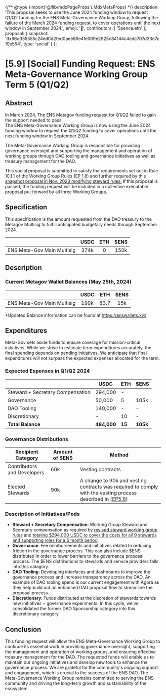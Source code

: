 {/** @type {import('@/lib/mdxPageProps').MdxMetaProps} */}
    description: 'This proposal seeks to use the June 2024 funding window to request Q1/Q2 funding for the ENS Meta-Governance Working Group, following the failure of the March 2024 funding request, to cover operations until the next window in September 2024.',
    emoji: '📖',
    contributors: [
        '5pence.eth'
    ],
    proposal: {
        snapshot: '0x66d355555c24ed0d2fed0aee89e4fe009e2925c84144c4edc707d33e7c19e554',
        type: 'social'
    }
};

# [5.9] [Social] Funding Request: ENS Meta-Governance Working Group Term 5 (Q1/Q2)

## Abstract

In March 2024, The ENS Metagov funding request for Q1/Q2 failed to gain the support needed to pass.  
The ENS Meta-Governance Working Group is now using the June 2024 funding window to request the Q1/Q2 funding to cover operations until the next funding window in September 2024. 

The Meta-Governance Working Group is responsible for providing governance oversight and supporting the management and operation of working groups through DAO tooling and governance initiatives as well as treasury management for the DAO. 

This social proposal is submitted to satisfy the requirements set out in Rule 10.1.1 of the Working Group Rules ([EP 1.8](https://docs.ens.domains/v/governance/governance-proposals/term-1/ep12-working-group-rules)) and further required by [this snapshot proposal in Nov. 2023 modifying steward rules.](https://snapshot.org/#/ens.eth/proposal/0x26a5c8dec547837495707e70446d1e7cd874a91f75753c602998f6e70083a266) If this proposal is passed, the funding request will be included in a collective executable proposal put forward by all three Working Groups.

## Specification

This specification is the amount requested from the DAO treasury to the Metagov Multisig to fulfill anticipated budgetary needs through September 2024.

|     | USDC | ETH | $ENS |
| --- |:----:|:---:|:----:|
ENS Meta-Gov Main Multisig | 374k	 | 0 | 150k |

## Description

### Current Metagov Wallet Balances (May 25th, 2024)



|     | USDC | ETH | $ENS |
| --- |:----:|:---:|:----:|
ENS Meta-Gov Main Multisig | 199k	 | 83.7 | 15k |
*Updated Balance information can be found at https://enswallets.xyz


## Expenditures

Meta-Gov sets aside funds to ensure coverage for mission-critical initiatives. While we strive to estimate term expenditures accurately, the final spending depends on pending initiatives. We anticipate that final expenditures will not surpass the expected expenses allocated for the term.

### Expected Expenses in Q1/Q2 2024

|                                  | USDC        | ETH | $ENS  |
| -------------------------------- | ----------- | --- | ----- |
| Steward + Secretary Compensation | 294,000     | -   |       |
| Governance                       | 50,000      | 5   | 105k  |
| DAO Tooling                      | 140,000     | -   | -     |
| Discretionary                    | -           | 10  | -     |
| **Total Balance**                | **484,000** | **15** | **105k** |

### Governance Distributions
| Recipient Category          | Amount of $ENS | Method                                                                                                                                                                                                                   |
| --------------------------- | -------------- | ------------------------------------------------------------------------------------------------------------------------------------------------------------------------------------------------------------------------ |
| Contributors and Developers | 60k            | Vesting contracts                                                                                                                                                                                                        |
| Elected Stewards            | 90k            | A change to 90k and vesting contracts was required to comply with the vesting process described in [[EP5.8](https://snapshot.org/#/ens.eth/proposal/0x1f328fd1fda5f3cabfdace3e521403def7ad41b0b0582e27334c135cd23c511d)] |



### Description of Initiatives/Pods

- **Steward + Secretary Compensation**: Working Group Steward and Secretary compensation as required by [revised steward working group rules](https://snapshot.org/#/ens.eth/proposal/0x26a5c8dec547837495707e70446d1e7cd874a91f75753c602998f6e70083a266) and [totaling $294,000 USDC to cover the costs for all 9 stewards and supporting roles for a 6 month period](https://discuss.ens.domains/t/ens-dao-steward-compensation/18063).  
- **Governance**: Fee reimbursements and initiatives related to reducing friction in the governance process. This can also include $ENS distributed in order to lower barriers to the governance proposal process.  The $ENS distributions to stewards and service providers falls into this catagory.
- **DAO Tooling**: Developing interfaces and dashboards to improve the governance process and increase transparency across the DAO. An example of DAO tooling spend is our current engagement with Agora as they help build out an enhanced DAO proposal flow to streamline the proposal process.
- **Discretionary**: Funds distributed at the discretion of stewards towards new initiatives + governance experiments. In this cycle, we've consolidated the former DAO Sponsorship category into this discretionary category.


## Conclusion

This funding request will allow the ENS Meta-Governance Working Group to continue its essential work in providing governance oversight, supporting the management and operation of working groups, and ensuring effective treasury management for the DAO. The requested funds will enable us to maintain our ongoing initiatives and develop new tools to enhance the governance process. We are grateful for the community's ongoing support and engagement, which is crucial to the success of the ENS DAO. The Meta-Governance Working Group remains committed to serving the ENS community and driving the long-term growth and sustainability of the ecosystem.